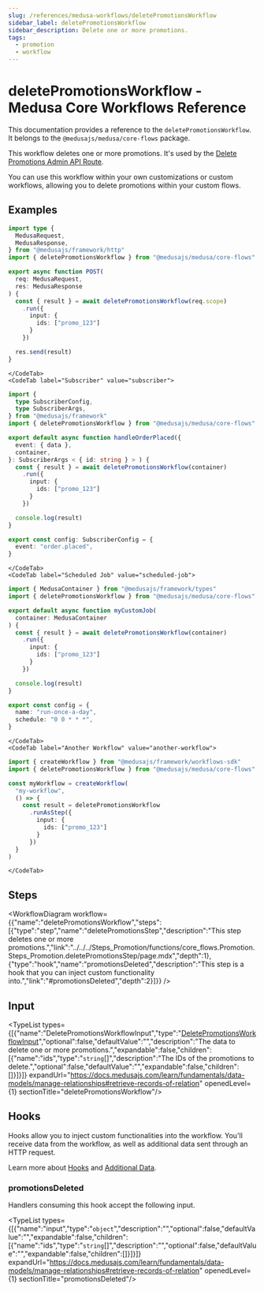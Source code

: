 ```yaml
---
slug: /references/medusa-workflows/deletePromotionsWorkflow
sidebar_label: deletePromotionsWorkflow
sidebar_description: Delete one or more promotions.
tags:
  - promotion
  - workflow
---
```



# deletePromotionsWorkflow - Medusa Core Workflows Reference

This documentation provides a reference to the `deletePromotionsWorkflow`. It belongs to the `@medusajs/medusa/core-flows` package.

This workflow deletes one or more promotions. It's used by the
[Delete Promotions Admin API Route](https://docs.medusajs.com/api/admin#promotions\_deletepromotionsid).

You can use this workflow within your own customizations or custom workflows, allowing you to
delete promotions within your custom flows.

<SourceCodeLink link="https://github.com/medusajs/medusa/blob/876a14eb98aed54360312b9b215599aa46faccd8/packages/core/core-flows/src/promotion/workflows/delete-promotions.ts#L39" />

## Examples

<CodeTabs group="workflow-exection">
    <CodeTab label="API Route" value="api-route">
    
```ts title="src/api/workflow/route.ts"
import type {
  MedusaRequest,
  MedusaResponse,
} from "@medusajs/framework/http"
import { deletePromotionsWorkflow } from "@medusajs/medusa/core-flows"

export async function POST(
  req: MedusaRequest,
  res: MedusaResponse
) {
  const { result } = await deletePromotionsWorkflow(req.scope)
    .run({
      input: {
        ids: ["promo_123"]
      }
    })

  res.send(result)
}
```

    </CodeTab>
    <CodeTab label="Subscriber" value="subscriber">
    
```ts title="src/subscribers/order-placed.ts"
import {
  type SubscriberConfig,
  type SubscriberArgs,
} from "@medusajs/framework"
import { deletePromotionsWorkflow } from "@medusajs/medusa/core-flows"

export default async function handleOrderPlaced({
  event: { data },
  container,
}: SubscriberArgs < { id: string } > ) {
  const { result } = await deletePromotionsWorkflow(container)
    .run({
      input: {
        ids: ["promo_123"]
      }
    })

  console.log(result)
}

export const config: SubscriberConfig = {
  event: "order.placed",
}
```

    </CodeTab>
    <CodeTab label="Scheduled Job" value="scheduled-job">
    
```ts title="src/jobs/message-daily.ts"
import { MedusaContainer } from "@medusajs/framework/types"
import { deletePromotionsWorkflow } from "@medusajs/medusa/core-flows"

export default async function myCustomJob(
  container: MedusaContainer
) {
  const { result } = await deletePromotionsWorkflow(container)
    .run({
      input: {
        ids: ["promo_123"]
      }
    })

  console.log(result)
}

export const config = {
  name: "run-once-a-day",
  schedule: "0 0 * * *",
}
```

    </CodeTab>
    <CodeTab label="Another Workflow" value="another-workflow">
    
```ts title="src/workflows/my-workflow.ts"
import { createWorkflow } from "@medusajs/framework/workflows-sdk"
import { deletePromotionsWorkflow } from "@medusajs/medusa/core-flows"

const myWorkflow = createWorkflow(
  "my-workflow",
  () => {
    const result = deletePromotionsWorkflow
      .runAsStep({
        input: {
          ids: ["promo_123"]
        }
      })
  }
)
```

    </CodeTab>
  </CodeTabs>

## Steps

<WorkflowDiagram workflow={{"name":"deletePromotionsWorkflow","steps":[{"type":"step","name":"deletePromotionsStep","description":"This step deletes one or more promotions.","link":"../../../Steps_Promotion/functions/core_flows.Promotion.Steps_Promotion.deletePromotionsStep/page.mdx","depth":1},{"type":"hook","name":"promotionsDeleted","description":"This step is a hook that you can inject custom functionality into.","link":"#promotionsDeleted","depth":2}]}} />

## Input

<TypeList types={[{"name":"DeletePromotionsWorkflowInput","type":"[DeletePromotionsWorkflowInput](../../../../types/core_flows.DeletePromotionsWorkflowInput/page.mdx)","optional":false,"defaultValue":"","description":"The data to delete one or more promotions.","expandable":false,"children":[{"name":"ids","type":"`string`[]","description":"The IDs of the promotions to delete.","optional":false,"defaultValue":"","expandable":false,"children":[]}]}]} expandUrl="https://docs.medusajs.com/learn/fundamentals/data-models/manage-relationships#retrieve-records-of-relation" openedLevel={1} sectionTitle="deletePromotionsWorkflow"/>

## Hooks

Hooks allow you to inject custom functionalities into the workflow. You'll receive data from the workflow, as well as additional data sent through an HTTP request.

Learn more about [Hooks](https://docs.medusajs.com/learn/fundamentals/workflows/workflow-hooks) and [Additional Data](https://docs.medusajs.com/learn/fundamentals/api-routes/additional-data).

### promotionsDeleted

Handlers consuming this hook accept the following input.

<TypeList types={[{"name":"input","type":"`object`","description":"","optional":false,"defaultValue":"","expandable":false,"children":[{"name":"ids","type":"`string`[]","description":"","optional":false,"defaultValue":"","expandable":false,"children":[]}]}]} expandUrl="https://docs.medusajs.com/learn/fundamentals/data-models/manage-relationships#retrieve-records-of-relation" openedLevel={1} sectionTitle="promotionsDeleted"/>
